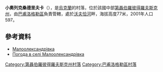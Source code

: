 {{coord|48|29|6|N|35|50|16|E|scale:30000_region:UA|display=title}}

'''小奧列克桑德里夫卡'''（{{lang-uk|Малоолександрівка}}），是[[烏克蘭|烏克蘭]]的村落，位於該國中部[[第聶伯羅彼得羅夫斯克州|第聶伯羅彼得羅夫斯克州]]，由[[巴甫洛格勒區|巴甫洛格勒區]]負責管轄，處於[[沃夫恰河|沃夫恰河]]畔，海拔高度77米，2001年人口597。

==參考資料==
* [http://gska2.rada.gov.ua/pls/z7502/A005?rdat1=06.12.2007&rf7571=5949 Малоолександрівка]{{dead link|date=2017年12月 |bot=InternetArchiveBot |fix-attempted=yes }}
* [http://weather.in.ua/ua/dnepropetrovskaja/14865 Погода в селі Малоолександрівка] {{Wayback|url=http://weather.in.ua/ua/dnepropetrovskaja/14865 |date=20160607094157 }}

{{DEFAULTSORT:Малоолександрівка}}
[[Category:第聶伯羅彼得羅夫斯克州村落|Category:第聶伯羅彼得羅夫斯克州村落]]
[[Category:巴甫洛格勒區村落|Category:巴甫洛格勒區村落]]


{{Dnipropetrovsk-geo-stub}}